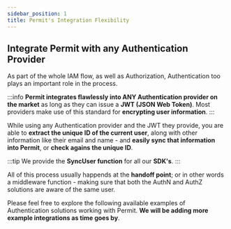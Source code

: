 ```yaml
---
sidebar_position: 1
title: Permit's Integration Flexibility
---
```


## Integrate Permit with any Authentication Provider

As part of the whole IAM flow, as well as Authorization, Authentication too plays an important role in the process.

:::info
**Permit integrates flawlessly into ANY Authentication provider on the market** as long as they can issue a **JWT (JSON Web Token)**.
Most providers make use of this standard for **encrypting user information**.
:::

While using any Authentication provider and the JWT they provide, you are able to **extract the unique ID of the current user**, along
with other information like their email and name - and **easily sync that information into Permit**, or **check agains the unique ID**.

:::tip
We provide the **SyncUser function** for all our **SDK's**.
:::

All of this process usually happends at the **handoff point**; or in other words a middleware function - making sure that both the AuthN and AuthZ
solutions are aware of the same user.

Please feel free to explore the following available examples of Authentication solutions working with Permit. **We will be adding more
example integrations as time goes by**.
